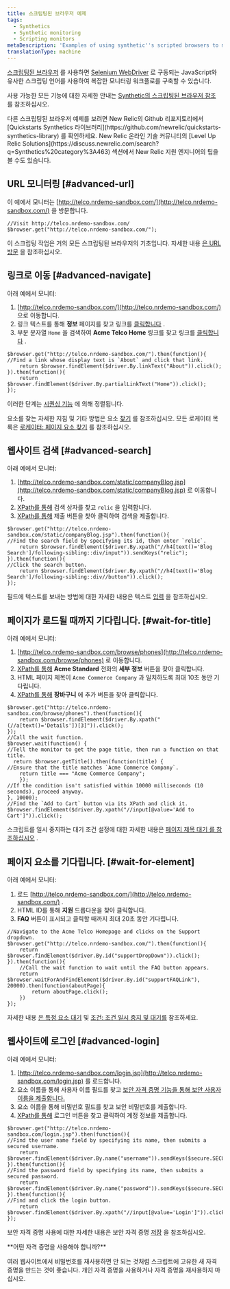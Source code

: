 ```yaml
---
title: 스크립팅된 브라우저 예제
tags:
  - Synthetics
  - Synthetic monitoring
  - Scripting monitors
metaDescription: 'Examples of using synthetic''s scripted browsers to monitor a website, including search, navigation, waiting for page elements, and login procedures.'
translationType: machine
---
```


[스크립팅된 브라우저](/docs/synthetics/new-relic-synthetics/scripting-monitors/writing-scripted-browsers) 를 사용하면 [Selenium WebDriver](https://seleniumhq.github.io/selenium/docs/api/javascript/index.html) 로 구동되는 JavaScript와 유사한 스크립팅 언어를 사용하여 복잡한 모니터링 워크플로를 구축할 수 있습니다.

사용 가능한 모든 기능에 대한 자세한 안내는 [Synthetic의 스크립팅된 브라우저 참조](/docs/synthetics/new-relic-synthetics/scripting-monitors/synthetics-scripted-browser-reference-monitor-versions-050) 를 참조하십시오.

<Callout variant="tip">
  다른 스크립팅된 브라우저 예제를 보려면 New Relic의 Github 리포지토리에서 [Quickstarts Synthetics 라이브러리](https://github.com/newrelic/quickstarts-synthetics-library) 를 확인하세요. New Relic 온라인 기술 커뮤니티의 [Level Up Relic Solutions](https://discuss.newrelic.com/search?q=Synthetics%20category%3A463) 섹션에서 New Relic 지원 엔지니어의 팁을 볼 수도 있습니다.
</Callout>

## URL 모니터링 [#advanced-url]

이 예에서 모니터는 [http://telco.nrdemo-sandbox.com/](http://telco.nrdemo-sandbox.com/) 을 방문합니다.

```
//Visit http://telco.nrdemo-sandbox.com/
$browser.get("http://telco.nrdemo-sandbox.com/");
```

이 스크립팅 작업은 거의 모든 스크립팅된 브라우저의 기초입니다. 자세한 내용 [은 URL 방문](/docs/synthetics/new-relic-synthetics/scripting-monitors/writing-scripted-browsers#visiting-a-url) 을 참조하십시오.

## 링크로 이동 [#advanced-navigate]

아래 예에서 모니터:

1. [http://telco.nrdemo-sandbox.com/](http://telco.nrdemo-sandbox.com/) 으로 이동합니다.
2. 링크 텍스트를 통해 **정보** 페이지를 찾고 링크를 [클릭합니다](/docs/synthetics/new-relic-synthetics/scripting-monitors/writing-scripted-browsers#clicking-elements) .
3. 부분 문자열 `Home` 을 검색하여 **Acme Telco Home** 링크를 찾고 링크를 [클릭합니다](/docs/synthetics/new-relic-synthetics/scripting-monitors/writing-scripted-browsers#clicking-elements) .

```
$browser.get("http://telco.nrdemo-sandbox.com/").then(function(){
//Find a link whose display text is `About` and click that link.
    return $browser.findElement($driver.By.linkText("About")).click();
}).then(function(){
    return $browser.findElement($driver.By.partialLinkText("Home")).click();
});
```

이러한 단계는 [시퀀싱 기능](/docs/synthetics/new-relic-synthetics/scripting-monitors/writing-scripted-browsers#sequence) 에 의해 정렬됩니다.

요소를 찾는 자세한 지침 및 기타 방법은 요소 [찾기](/docs/synthetics/new-relic-synthetics/scripting-monitors/writing-scripted-browsers#locating-elements) 를 참조하십시오. 모든 로케이터 목록은 [로케이터: 페이지 요소 찾기](/docs/synthetics/new-relic-synthetics/scripting-monitors/synthetics-scripted-browser-reference-monitor-versions-050#locators) 를 참조하십시오.

## 웹사이트 검색 [#advanced-search]

아래 예에서 모니터:

1. [http://telco.nrdemo-sandbox.com/static/companyBlog.jsp](http://telco.nrdemo-sandbox.com/static/companyBlog.jsp) 로 이동합니다.
2. [XPath를 통해](/docs/synthetics/new-relic-synthetics/scripting-monitors/write-scripted-browsers#locate-by-xpath) 검색 상자를 찾고 `relic` 을 입력합니다.
3. [XPath를 통해](/docs/synthetics/new-relic-synthetics/scripting-monitors/write-scripted-browsers#locate-by-xpath) 제출 버튼을 찾아 클릭하여 검색을 제출합니다.

```
$browser.get("http://telco.nrdemo-sandbox.com/static/companyBlog.jsp").then(function(){
//Find the search field by specifying its id, then enter `relic`.
    return $browser.findElement($driver.By.xpath("//h4[text()='Blog Search']/following-sibling::div/input")).sendKeys("relic");
}).then(function(){
//Click the search button.
    return $browser.findElement($driver.By.xpath("//h4[text()='Blog Search']/following-sibling::div//button")).click();
});
```

필드에 텍스트를 보내는 방법에 대한 자세한 내용은 텍스트 [입력](/docs/synthetics/new-relic-synthetics/scripting-monitors/writing-scripted-browsers#entering-text) 을 참조하십시오.

## 페이지가 로드될 때까지 기다립니다. [#wait-for-title]

아래 예에서 모니터:

1. [http://telco.nrdemo-sandbox.com/browse/phones](http://telco.nrdemo-sandbox.com/browse/phones) 로 이동합니다.
2. [XPath를 통해](/docs/synthetics/new-relic-synthetics/scripting-monitors/write-scripted-browsers#locate-by-xpath) **Acme Standard** 전화의 **세부 정보** 버튼을 찾아 클릭합니다.
3. HTML 페이지 제목이 `Acme Commerce Company` 과 일치하도록 최대 10초 동안 기다립니다.
4. [XPath를 통해](/docs/synthetics/new-relic-synthetics/scripting-monitors/write-scripted-browsers#locate-by-xpath) **장바구니** 에 추가 버튼을 찾아 클릭합니다.

```
$browser.get("http://telco.nrdemo-sandbox.com/browse/phones").then(function(){
    return $browser.findElement($driver.By.xpath("(//a[text()='Details'])[3]")).click();
});
//Call the wait function.
$browser.wait(function() {
//Tell the monitor to get the page title, then run a function on that title.
  return $browser.getTitle().then(function(title) {
//Ensure that the title matches `Acme Commerce Company`.
    return title === "Acme Commerce Company";
    });
//If the condition isn't satisfied within 10000 milliseconds (10 seconds), proceed anyway.
}, 10000);
//Find the `Add to Cart` button via its XPath and click it.
$browser.findElement($driver.By.xpath("//input[@value='Add to Cart']")).click();
```

스크립트를 일시 중지하는 대기 조건 설정에 대한 자세한 내용은 [페이지 제목 대기 를 참조하십시오](/docs/synthetics/new-relic-synthetics/scripting-monitors/writing-scripted-browsers#wait-page-title) .

## 페이지 요소를 기다립니다. [#wait-for-element]

아래 예에서 모니터:

1. 로드 [http://telco.nrdemo-sandbox.com/](http://telco.nrdemo-sandbox.com/) .
2. HTML ID를 통해 **지원** 드롭다운을 찾아 클릭합니다.
3. **FAQ** 버튼이 표시되고 클릭할 때까지 최대 20초 동안 기다립니다.

```
//Navigate to the Acme Telco Homepage and clicks on the Support dropdown.
$browser.get("http://telco.nrdemo-sandbox.com/").then(function(){
    return $browser.findElement($driver.By.id("supportDropDown")).click();
}).then(function(){
    //Call the wait function to wait until the FAQ button appears.
    return $browser.waitForAndFindElement($driver.By.id("supportFAQLink"), 20000).then(function(aboutPage){
        return aboutPage.click();
    })
});
```

자세한 내용 [은 특정 요소 대기](/docs/synthetics/new-relic-synthetics/scripting-monitors/writing-scripted-browsers#wait-page-element) 및 [조건: 조건 일시 중지 및 대기를](/docs/synthetics/new-relic-synthetics/scripting-monitors/synthetics-scripted-browser-reference-monitor-versions-050#until) 참조하세요.

## 웹사이트에 로그인 [#advanced-login]

아래 예에서 모니터:

1. [http://telco.nrdemo-sandbox.com/login.jsp](http://telco.nrdemo-sandbox.com/login.jsp) 를 로드합니다.
2. 요소 이름을 통해 사용자 이름 필드를 찾고 [보안 자격 증명 기능을 통해 보안 사용자 이름을 제출합니다.](/docs/synthetics/new-relic-synthetics/using-monitors/secure-credentials-store-credentials-information-scripted-browsers)
3. 요소 이름을 통해 비밀번호 필드를 찾고 보안 비밀번호를 제출합니다.
4. [XPath를 통해](/docs/synthetics/new-relic-synthetics/scripting-monitors/write-scripted-browsers#locate-by-xpath) 로그인 버튼을 찾고 클릭하여 계정 정보를 제출합니다.

```
$browser.get("http://telco.nrdemo-sandbox.com/login.jsp").then(function(){
//Find the user name field by specifying its name, then submits a secured username.
    return $browser.findElement($driver.By.name("username")).sendKeys($secure.SECURE_USERNAME);
}).then(function(){
//Find the password field by specifying its name, then submits a secured password.
    return $browser.findElement($driver.By.name("password")).sendKeys($secure.SECURE_PASSWORD);
}).then(function(){
//Find and click the login button.
    return $browser.findElement($driver.By.xpath("//input[@value='Login']")).click();
});
```

보안 자격 증명 사용에 대한 자세한 내용은 보안 자격 증명 [저장](/docs/synthetics/new-relic-synthetics/using-monitors/secure-credentials-store-credentials-information-scripted-browsers) 을 참조하십시오.

<Callout variant="tip">
  **어떤 자격 증명을 사용해야 합니까?**

  여러 웹사이트에서 비밀번호를 재사용하면 안 되는 것처럼 스크립트에 고유한 새 자격 증명을 만드는 것이 좋습니다. 개인 자격 증명을 사용하거나 자격 증명을 재사용하지 마십시오.
</Callout>